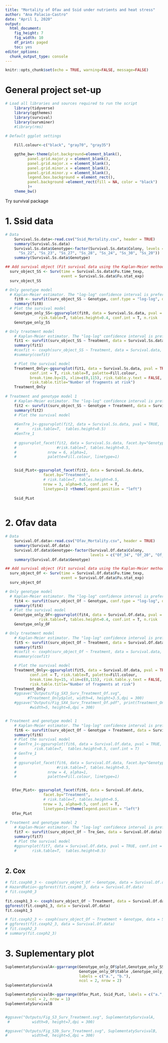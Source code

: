 ```yaml
---
title: "Mortality of Ofav and Ssid under nutrients and heat stress"
author: "Ana Palacio-Castro"
date: "April 1, 2020"
output:
  html_document:
    fig_height: 7
    fig_width: 10
    df_print: paged
    toc: yes
editor_options:
  chunk_output_type: console
---
```


```r
knitr::opts_chunk$set(echo = TRUE, warning=FALSE, message=FALSE)
```

# General project set-up 

```r

# Load all libraries and sources required to run the script
    library(tidyverse)
    library(ggthemes)
    library(survival)
    library(survminer)
    #library(rms)
   
# Default ggplot settings

    Fill.colour<-c("black", "gray70", "gray35")

    ggthe_bw<-theme(plot.background=element_blank(),
          panel.grid.major.y = element_blank(),
          panel.grid.major.x = element_blank(),
          panel.grid.minor.x = element_blank(),
          panel.grid.minor.y = element_blank(),
          legend.box.background = element_rect(),
          panel.background =element_rect(fill = NA, color = "black")
          )+
    theme_bw()
```

Try survival package

# 1. Ssid data

```r
# Data
    Survival.Ss.data<-read.csv("Ssid_Mortality.csv", header = TRUE)
    summary(Survival.Ss.data)
    Survival.Ss.data$Genotype<-factor(Survival.Ss.data$Colony, levels = c(
      "Ss_22", "Ss_23", "Ss_27", "Ss_28", "Ss_24", "Ss_30", "Ss_20"))
    summary(Survival.Ss.data$Genotype)
```

```r
## Add survival object (Fit survival data using the Kaplan-Meier method)
  surv_object_SS <- Surv(time = Survival.Ss.data$Fu.time_texp, 
                         event = Survival.Ss.data$Fu.stat_exp)
  surv_object_SS 

# Only genotype model
  # Kaplan-Meier estimator. The "log-log" confidence interval is preferred.
    fit0 <- survfit(surv_object_SS ~ Genotype, conf.type = "log-log", data = Survival.Ss.data)
    summary(fit0)
  # Plot the survival model
    Genotype_only_SS<-ggsurvplot(fit0, data = Survival.Ss.data, pval = TRUE,
               risk.table=T, tables.height=0.4, conf.int = T, n.risk   = TRUE )
    Genotype_only_SS

# Only treatment model
    # Kaplan-Meier estimator. The "log-log" confidence interval is preferred.
    fit1 <- survfit(surv_object_SS ~ Treatment, data = Survival.Ss.data)
    summary(fit1)
    #coxfit <- coxph(surv_object_SS ~ Treatment, data = Survival.data, ties = 'exact')
    #summary(coxfit)

    # Plot the survival model
    Treatment_Only<-ggsurvplot(fit1, data = Survival.Ss.data, pval = TRUE, 
           conf.int = T, risk.table=T, palette=Fill.colour,
           break.time.by=15, xlim=c(0,115), risk.table.y.text = FALSE,
           risk.table.title="Number of fragments at risk")
    Treatment_Only
    
# Treatment and genotype model 1 
    # Kaplan-Meier estimator. The "log-log" confidence interval is preferred.
    fit2 <- survfit(surv_object_SS ~ Genotype + Treatment, data = Survival.Ss.data)
    summary(fit2)
    # Plot the survival model
    
    #GenTre_1<-ggsurvplot(fit2, data = Survival.Ss.data, pval = TRUE,
     #      risk.table=T,  tables.height=0.5)
    #GenTre_1
    
    # ggsurvplot_facet(fit2, data = Survival.Ss.data, facet.by="Genotype", 
    #                  #risk.table=T, tables.height=0.5, 
    #              nrow = 6, alpha=1,
    #              palette=Fill.colour, linetype=1)


    Ssid_PLot<-ggsurvplot_facet(fit2, data = Survival.Ss.data, 
                 facet.by="Treatment", 
                 # risk.table=T, tables.height=0.5, 
                 nrow = 3, alpha=0.5, conf.int = T,
                 linetype=1) +theme(legend.position = "left")
    
    Ssid_PLot
    

```


# 2. Ofav data

```r
# Data
    Survival.Of.data<-read.csv("Ofav_Mortality.csv", header = TRUE)
    summary(Survival.Of.data)
    Survival.Of.data$Genotype<-factor(Survival.Of.data$Colony, 
                                      levels = c("Of_34", "Of_20", "Of_6", "Of_31"))
    summary(Survival.Of.data$Genotype)
```

```r
## Add survival object (Fit survival data using the Kaplan-Meier method)
  surv_object_Of <- Surv(time = Survival.Of.data$Fu.time_texp, 
                         event = Survival.Of.data$Fu.stat_exp)
  surv_object_Of 

# Only genotype model
  # Kaplan-Meier estimator. The "log-log" confidence interval is preferred.
    fit4 <- survfit(surv_object_Of ~ Genotype, conf.type = "log-log", data = Survival.Of.data)
    summary(fit4)
  # Plot the survival model
    Genotype_only_OF<-ggsurvplot(fit4, data = Survival.Of.data, pval = TRUE,
               risk.table=T, tables.height=0.4, conf.int = T, n.risk   = TRUE )
    Genotype_only_OF

# Only treatment model
    # Kaplan-Meier estimator. The "log-log" confidence interval is preferred.
    fit5 <- survfit(surv_object_Of ~ Treatment, data = Survival.Of.data)
    summary(fit5)
    #coxfit <- coxph(surv_object_Of ~ Treatment, data = Survival.data, ties = 'exact')
    #summary(coxfit)

    # Plot the survival model
    Treatment_Only<-ggsurvplot(fit5, data = Survival.Of.data, pval = TRUE, 
           conf.int = T, risk.table=T, palette=Fill.colour,
           break.time.by=15, xlim=c(0,115), risk.table.y.text = FALSE,
           risk.table.title="Number of fragments at risk")
    Treatment_Only
    #ggsave("Outputs/Fig_SX3_Surv_Treatment_Of.svg", 
          #Treatment_Only$plot, width=4, height=3.5,dpi = 300)
    #ggsave("Outputs/Fig_SX4_Surv_Treatment_Of.pdf", print(Treatment_Only),
           #width=5, height=6,dpi = 300)


# Treatment and genotype model 1 
    # Kaplan-Meier estimator. The "log-log" confidence interval is preferred.
    fit6 <- survfit(surv_object_Of ~ Genotype + Treatment, data = Survival.Of.data)
    summary(fit6)
    # Plot the survival model
    # GenTre_1<-ggsurvplot(fit6, data = Survival.Of.data, pval = TRUE,
    #        risk.table=T,  tables.height=0.5, conf.int = T)
    # GenTre_1
    # 
    # ggsurvplot_facet(fit6, data = Survival.Of.data, facet.by="Genotype", 
    #                  #risk.table=T, tables.height=0.5, 
    #              nrow = 4, alpha=1,
    #              palette=Fill.colour, linetype=1)


   Ofav_PLot<- ggsurvplot_facet(fit6, data = Survival.Of.data, 
                 facet.by="Treatment", 
                 # risk.table=T, tables.height=0.5, 
                 nrow = 3, alpha=0.5, conf.int = T,
                 linetype=1)+theme(legend.position = "left")
   Ofav_PLot
    
# Treatment and genotype model 2
    # Kaplan-Meier estimator. The "log-log" confidence interval is preferred.
    fit7 <- survfit(surv_object_Of ~ Tre_Gen, data = Survival.Of.data)
    summary(fit7)
    # Plot the survival model
    #ggsurvplot(fit7, data = Survival.Of.data, pval = TRUE, conf.int = F,
    #       risk.table=T,  tables.height=0.5)
    

```

## 2. Cox

```r
# fit.coxph0_3 <- coxph(surv_object_Of ~ Genotype, data = Survival.Of.data)
# HazardRatio<-ggforest(fit.coxph0_3, data = Survival.Of.data)
# fit.coxph0_3
    
fit.coxph1_3 <- coxph(surv_object_Of ~ Treatment, data = Survival.Of.data)
ggforest(fit.coxph1_3, data = Survival.Of.data)
fit.coxph1_3

# fit.coxph2_3 <- coxph(surv_object_Of ~ Treatment + Genotype, data = Survival.Of.data)
# ggforest(fit.coxph2_3, data = Survival.Of.data)
# fit.coxph2_3
# summary(fit.coxph2_3)
```


# 3. Suplementary plot

```r
SuplementatySurvivalA<-ggarrange(Genotype_only_OF$plot,Genotype_only_SS$plot,
                                 Genotype_only_OF$table ,Genotype_only_SS$table,
                                 labels = c("a.", "b."),
                                 ncol = 2, nrow = 2)
SuplementatySurvivalA

SuplementatySurvivalB<-ggarrange(Ofav_PLot, Ssid_PLot, labels = c("a.", "b."),
          ncol = 2, nrow = 1)
SuplementatySurvivalB


#ggsave("Outputs/Fig_S3_Surv_Treatment.svg", SuplementatySurvivalA, 
 #          width=9, height=7,dpi = 300)

#ggsave("Outputs/Fig_S3b_Surv_Treatment.svg", SuplementatySurvivalB, 
#           width=8, height=5,dpi = 300)


```

